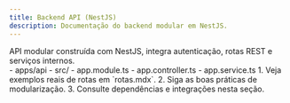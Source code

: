 ```yaml
---
title: Backend API (NestJS)
description: Documentação do backend modular em NestJS.
---
```




<Aside type="note" title="Sobre o backend" icon="star">API modular construída com NestJS, integra autenticação, rotas REST e serviços internos.</Aside>

<FileTree>
- apps/api
  - src/
    - app.module.ts
    - app.controller.ts
    - app.service.ts
</FileTree>

<Steps>
1. Veja exemplos reais de rotas em `rotas.mdx`.
2. Siga as boas práticas de modularização.
3. Consulte dependências e integrações nesta seção.
</Steps>
